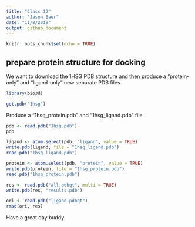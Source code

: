```yaml
---
title: "Class 12"
author: "Jason Baer"
date: "11/8/2019"
output: github_document
---
```


```r
knitr::opts_chunk$set(echo = TRUE)
```


## prepare protein structure for docking

We want to download the 1HSG PDB structure and then produce a "protein-only" and "ligand-only" new separate PDB files

```r
library(bio3d)

get.pdb("1hsg")
```

Produce a "1hsg_protein.pdb" and "1hsg_ligand.pdb" file

```r
pdb <- read.pdb("1hsg.pdb")
pdb
```

```r
ligand <- atom.select(pdb, "ligand", value = TRUE)
write.pdb(ligand, file = "1hsg_ligand.pdb")
read.pdb("1hsg_ligand.pdb")
```

```r
protein <- atom.select(pdb, "protein", value = TRUE)
write.pdb(protein, file = "1hsg_protein.pdb")
read.pdb("1hsg_protein.pdb")
```

```r
res <- read.pdb("all.pdbqt", multi = TRUE)
write.pdb(res, "results.pdb")
```

```r
ori <- read.pdb("ligand.pdbqt")
rmsd(ori, res)
```

Have a great day buddy

